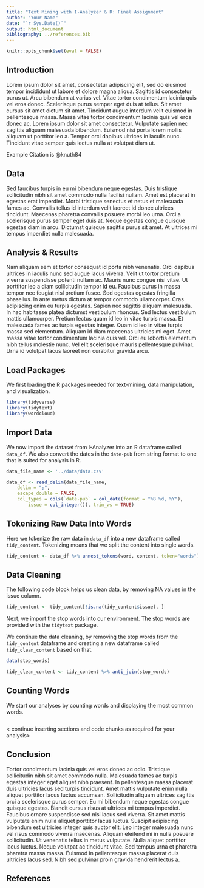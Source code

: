 ```yaml
---
title: "Text Mining with I-Analyzer & R: Final Assignment"
author: "Your Name"
date: "`r Sys.Date()`"
output: html_document
bibliography: ../references.bib 
---
```


```r
knitr::opts_chunk$set(eval = FALSE)
```

## Introduction

Lorem ipsum dolor sit amet, consectetur adipiscing elit, sed do eiusmod tempor incididunt ut labore et dolore magna aliqua. Sagittis id consectetur purus ut. Arcu bibendum at varius vel. Vitae tortor condimentum lacinia quis vel eros donec. Scelerisque purus semper eget duis at tellus. Sit amet cursus sit amet dictum sit amet. Tincidunt augue interdum velit euismod in pellentesque massa. Massa vitae tortor condimentum lacinia quis vel eros donec ac. Lorem ipsum dolor sit amet consectetur. Vulputate sapien nec sagittis aliquam malesuada bibendum. Euismod nisi porta lorem mollis aliquam ut porttitor leo a. Tempor orci dapibus ultrices in iaculis nunc. Tincidunt vitae semper quis lectus nulla at volutpat diam ut.

Example Citation is @knuth84

## Data 

Sed faucibus turpis in eu mi bibendum neque egestas. Duis tristique sollicitudin nibh sit amet commodo nulla facilisi nullam. Amet est placerat in egestas erat imperdiet. Morbi tristique senectus et netus et malesuada fames ac. Convallis tellus id interdum velit laoreet id donec ultrices tincidunt. Maecenas pharetra convallis posuere morbi leo urna. Orci a scelerisque purus semper eget duis at. Neque egestas congue quisque egestas diam in arcu. Dictumst quisque sagittis purus sit amet. At ultrices mi tempus imperdiet nulla malesuada.

## Analysis & Results

Nam aliquam sem et tortor consequat id porta nibh venenatis. Orci dapibus ultrices in iaculis nunc sed augue lacus viverra. Velit ut tortor pretium viverra suspendisse potenti nullam ac. Mauris nunc congue nisi vitae. Ut porttitor leo a diam sollicitudin tempor id eu. Faucibus purus in massa tempor nec feugiat nisl pretium fusce. Sed egestas egestas fringilla phasellus. In ante metus dictum at tempor commodo ullamcorper. Cras adipiscing enim eu turpis egestas. Sapien nec sagittis aliquam malesuada. In hac habitasse platea dictumst vestibulum rhoncus. Sed lectus vestibulum mattis ullamcorper. Pretium lectus quam id leo in vitae turpis massa. Et malesuada fames ac turpis egestas integer. Quam id leo in vitae turpis massa sed elementum. Aliquam id diam maecenas ultricies mi eget. Amet massa vitae tortor condimentum lacinia quis vel. Orci eu lobortis elementum nibh tellus molestie nunc. Vel elit scelerisque mauris pellentesque pulvinar. Urna id volutpat lacus laoreet non curabitur gravida arcu.

## Load Packages

We first loading the R packages needed for text-mining, data manipulation, and visualization. 

```r
library(tidyverse) 
library(tidytext)
library(wordcloud)
```

## Import Data

We now import the dataset from I-Analyzer into an R dataframe called `data_df`. We also convert the dates in the `date-pub` from string format to one that is suited for analysis in R. 

```r
data_file_name <- '../data/data.csv'

data_df <- read_delim(data_file_name, 
    delim = ";", 
    escape_double = FALSE, 
    col_types = cols(`date-pub` = col_date(format = "%B %d, %Y"), 
        issue = col_integer()), trim_ws = TRUE)
```

## Tokenizing Raw Data Into Words

Here we tokenize the raw data in `data_df` into a new dataframe called `tidy_content`. Tokenizing means that we split the content into single words.

```r
tidy_content <- data_df %>% unnest_tokens(word, content, token="words")
```

## Data Cleaning

The following code block helps us clean data, by removing NA values in the issue column.

```r
tidy_content <- tidy_content[!is.na(tidy_content$issue), ]
```

Next, we import the stop words into our environment. The stop words are provided with the `tidytext` package.

We continue the data cleaning, by removing the stop words from the `tidy_content` dataframe and creating a new dataframe called `tidy_clean_content` based on that. 

```r
data(stop_words)

tidy_clean_content <- tidy_content %>% anti_join(stop_words)
```

## Counting Words

We start our analyses by counting words and displaying the most common words.

```r
```

< continue inserting sections and code chunks as required for your analysis>

## Conclusion

Tortor condimentum lacinia quis vel eros donec ac odio. Tristique sollicitudin nibh sit amet commodo nulla. Malesuada fames ac turpis egestas integer eget aliquet nibh praesent. In pellentesque massa placerat duis ultricies lacus sed turpis tincidunt. Amet mattis vulputate enim nulla aliquet porttitor lacus luctus accumsan. Sollicitudin aliquam ultrices sagittis orci a scelerisque purus semper. Eu mi bibendum neque egestas congue quisque egestas. Blandit cursus risus at ultrices mi tempus imperdiet. Faucibus ornare suspendisse sed nisi lacus sed viverra. Sit amet mattis vulputate enim nulla aliquet porttitor lacus luctus. Suscipit adipiscing bibendum est ultricies integer quis auctor elit. Leo integer malesuada nunc vel risus commodo viverra maecenas. Aliquam eleifend mi in nulla posuere sollicitudin. Ut venenatis tellus in metus vulputate. Nulla aliquet porttitor lacus luctus. Neque volutpat ac tincidunt vitae. Sed tempus urna et pharetra pharetra massa massa. Euismod in pellentesque massa placerat duis ultricies lacus sed. Nibh sed pulvinar proin gravida hendrerit lectus a.

## References

